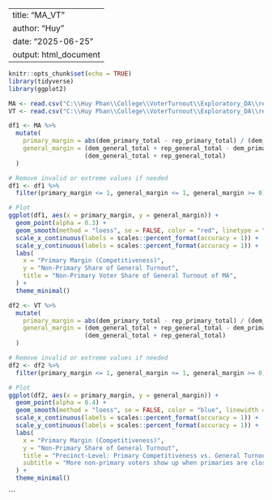 
---
title: "MA_VT"
author: "Huy"
date: "2025-06-25"
output: html_document
---

```r
knitr::opts_chunk$set(echo = TRUE)
library(tidyverse)
library(ggplot2)
```

```r
MA <- read.csv("C:\\Huy Phan\\College\\VoterTurnout\\Exploratory_DA\\ready_data\\OH.csv")
VT <- read.csv("C:\\Huy Phan\\College\\VoterTurnout\\Exploratory_DA\\ready_data\\WA.csv")
```


```r
df1 <- MA %>%
  mutate(
    primary_margin = abs(dem_primary_total - rep_primary_total) / (dem_primary_total + rep_primary_total),
    general_margin = (dem_general_total + rep_general_total - dem_primary_total - rep_primary_total) / 
                     (dem_general_total + rep_general_total)
  )

# Remove invalid or extreme values if needed
df1 <- df1 %>%
  filter(primary_margin <= 1, general_margin <= 1, general_margin >= 0)

# Plot
ggplot(df1, aes(x = primary_margin, y = general_margin)) +
  geom_point(alpha = 0.3) +
  geom_smooth(method = "loess", se = FALSE, color = "red", linetype = "dashed", linewidth = 1) +
  scale_x_continuous(labels = scales::percent_format(accuracy = 1)) +
  scale_y_continuous(labels = scales::percent_format(accuracy = 1)) +
  labs(
    x = "Primary Margin (Competitiveness)",
    y = "Non-Primary Share of General Turnout",
    title = "Non-Primary Voter Share of General Turnout of MA",
  ) +
  theme_minimal()


```


```r
df2 <- VT %>%
  mutate(
    primary_margin = abs(dem_primary_total - rep_primary_total) / (dem_primary_total + rep_primary_total),
    general_margin = (dem_general_total + rep_general_total - dem_primary_total - rep_primary_total) / 
                     (dem_general_total + rep_general_total)
  )

# Remove invalid or extreme values if needed
df2 <- df2 %>%
  filter(primary_margin <= 1, general_margin <= 1, general_margin >= 0)

# Plot
ggplot(df2, aes(x = primary_margin, y = general_margin)) +
  geom_point(alpha = 0.4) +
  geom_smooth(method = "loess", se = FALSE, color = "blue", linewidth = 1) +
  scale_x_continuous(labels = scales::percent_format(accuracy = 1)) +
  scale_y_continuous(labels = scales::percent_format(accuracy = 1)) +
  labs(
    x = "Primary Margin (Competitiveness)",
    y = "Non-Primary Share of General Turnout",
    title = "Precinct-Level: Primary Competitiveness vs. General Turnout for VT",
    subtitle = "More non-primary voters show up when primaries are close?"
  ) +
  theme_minimal()
```
```




